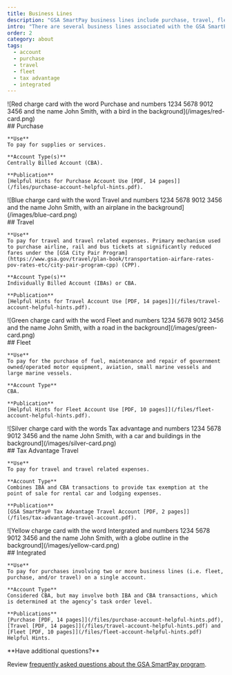 ```yaml
---
title: Business Lines
description: "GSA SmartPay business lines include purchase, travel, fleet, tax advantage, and integrated."
intro: "There are several business lines associated with the GSA SmartPay® program."
order: 2
category: about
tags:
  - account
  - purchase
  - travel
  - fleet
  - tax advantage
  - integrated
---
```



<BusinessCard>
  <div slot="left">
  ![Red charge card with the word Purchase and numbers 1234 5678 9012 3456 and the name John Smith, with a bird in the background](/images/red-card.png)
  </div>
  <div slot="right">
    ## Purchase

    **Use**  
    To pay for supplies or services.

    **Account Type(s)**  
    Centrally Billed Account (CBA).

    **Publication**  
    [Helpful Hints for Purchase Account Use [PDF, 14 pages]](/files/purchase-account-helpful-hints.pdf).

  </div>
</BusinessCard>
<BusinessCard>
  <div slot="left">
  ![Blue charge card with the word Travel and numbers 1234 5678 9012 3456 and the name John Smith, with an airplane in the background](/images/blue-card.png)
  </div>
  <div slot="right">
    ## Travel

    **Use**  
    To pay for travel and travel related expenses. Primary mechanism used to purchase airline, rail and bus tickets at significantly reduced fares under the [GSA City Pair Program](https://www.gsa.gov/travel/plan-book/transportation-airfare-rates-pov-rates-etc/city-pair-program-cpp) (CPP).  

    **Account Type(s)**  
    Individually Billed Account (IBAs) or CBA.

    **Publication**  
    [Helpful Hints for Travel Account Use [PDF, 14 pages]](/files/travel-account-helpful-hints.pdf).

  </div>
</BusinessCard>

<BusinessCard>
  <div slot="left">
  ![Green charge card with the word Fleet and numbers 1234 5678 9012 3456 and the name John Smith, with a road in the background](/images/green-card.png)
  </div>
  <div slot="right">
    ## Fleet

    **Use**  
    To pay for the purchase of fuel, maintenance and repair of government owned/operated motor equipment, aviation, small marine vessels and large marine vessels.

    **Account Type**  
    CBA.  

    **Publication**  
    [Helpful Hints for Fleet Account Use [PDF, 10 pages]](/files/fleet-account-helpful-hints.pdf).   

  </div>
</BusinessCard>

<BusinessCard>
  <div slot="left">
  ![Silver charge card with the words Tax advantage and numbers 1234 5678 9012 3456 and the name John Smith, with a car and buildings in the background](/images/silver-card.png)
  </div>
  <div slot="right">
    ## Tax Advantage Travel

    **Use**  
    To pay for travel and travel related expenses.

    **Account Type**  
    Combines IBA and CBA transactions to provide tax exemption at the point of sale for rental car and lodging expenses.

    **Publication**  
    [GSA SmartPay® Tax Advantage Travel Account [PDF, 2 pages]](/files/tax-advantage-travel-account.pdf). 

  </div>
</BusinessCard>

<BusinessCard>
  <div slot="left">
  ![Yellow charge card with the word Intergrated and numbers 1234 5678 9012 3456 and the name John Smith, with a globe outline in the background](/images/yellow-card.png)
  </div>
  <div slot="right">
    ## Integrated

    **Use**  
    To pay for purchases involving two or more business lines (i.e. fleet, purchase, and/or travel) on a single account.

    **Account Type**  
    Considered CBA, but may involve both IBA and CBA transactions, which is determined at the agency’s task order level.

    **Publications**  
    [Purchase [PDF, 14 pages]](/files/purchase-account-helpful-hints.pdf), [Travel [PDF, 14 pages]](/files/travel-account-helpful-hints.pdf) and [Fleet [PDF, 10 pages]](/files/fleet-account-helpful-hints.pdf) Helpful Hints.
      
  </div>
</BusinessCard>
<SummaryBox>
  **Have additional questions?**

  Review [frequently asked questions about the GSA SmartPay program](/faq).
</SummaryBox>
